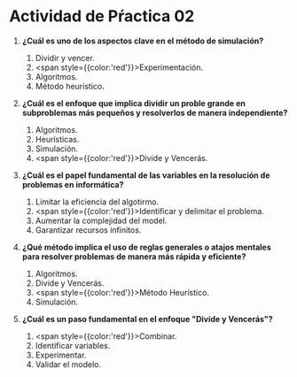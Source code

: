 # Actividad de Pŕactica 02

1. **¿Cuál es uno de los aspectos clave en el método de simulación?**
    1. Dividir y vencer.
    2. <span style={{color:'red'}}>Experimentación.</span>
    3. Algoritmos.
    4. Método heurístico.

2. **¿Cuál es el enfoque que implica dividir un proble grande en subproblemas más pequeños y resolverlos de manera independiente?**
    1. Algoritmos.
    2. Heurísticas.
    3. Simulación.
    4. <span style={{color:'red'}}>Divide y Vencerás.</span>

3. **¿Cuál es el papel fundamental de las variables en la resolución de problemas en informática?**
    1. Limitar la eficiencia del algotirmo.
    2. <span style={{color:'red'}}>Identificar y delimitar el problema.</span>
    3. Aumentar la complejidad del model.
    4. Garantizar recursos infinitos.

4. **¿Qué método implica el uso de reglas generales o atajos mentales para resolver problemas de manera más rápida y eficiente?**
    1. Algoritmos.
    2. Divide y Vencerás.
    3. <span style={{color:'red'}}>Método Heurístico.</span>
    4. Simulación.

5. **¿Cuál es un paso fundamental en el enfoque "Divide y Vencerás"?**
    1. <span style={{color:'red'}}>Combinar.</span>
    2. Identificar variables.
    3. Experimentar.
    4. Validar el modelo.
